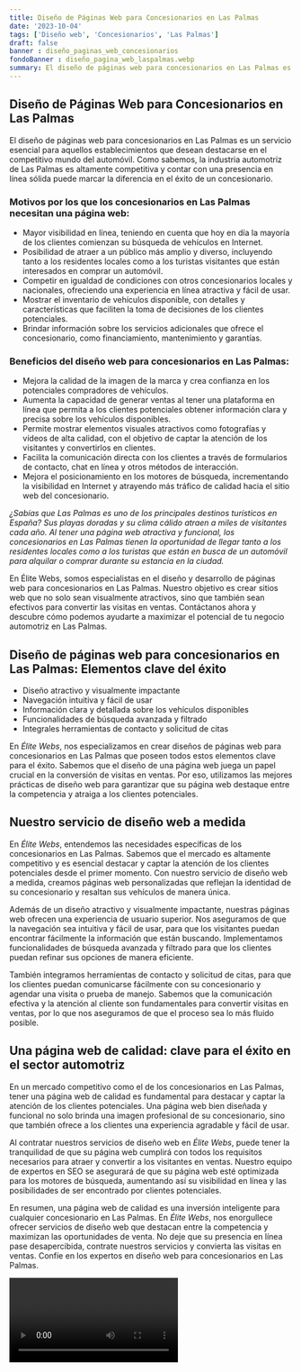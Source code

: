 ```yaml
---
title: Diseño de Páginas Web para Concesionarios en Las Palmas
date: '2023-10-04'
tags: ['Diseño web', 'Concesionarios', 'Las Palmas']
draft: false
banner : diseño_paginas_web_concesionarios
fondoBanner : diseño_pagina_web_laspalmas.webp
summary: El diseño de páginas web para concesionarios en Las Palmas es un servicio esencial para aquellos establecimientos que desean destacarse en el competitivo mundo del automóvil. Como sabemos, la industria automotriz de Las Palmas es altamente competitiva y contar con una presencia en línea sólida puede marcar la diferencia en el éxito de un concesionario.
---
```


## Diseño de Páginas Web para Concesionarios en Las Palmas

El diseño de páginas web para concesionarios en Las Palmas es un servicio esencial para aquellos establecimientos que desean destacarse en el competitivo mundo del automóvil. Como sabemos, la industria automotriz de Las Palmas es altamente competitiva y contar con una presencia en línea sólida puede marcar la diferencia en el éxito de un concesionario.

### Motivos por los que los concesionarios en Las Palmas necesitan una página web:

- Mayor visibilidad en línea, teniendo en cuenta que hoy en día la mayoría de los clientes comienzan su búsqueda de vehículos en Internet.
- Posibilidad de atraer a un público más amplio y diverso, incluyendo tanto a los residentes locales como a los turistas visitantes que están interesados en comprar un automóvil.
- Competir en igualdad de condiciones con otros concesionarios locales y nacionales, ofreciendo una experiencia en línea atractiva y fácil de usar.
- Mostrar el inventario de vehículos disponible, con detalles y características que faciliten la toma de decisiones de los clientes potenciales.
- Brindar información sobre los servicios adicionales que ofrece el concesionario, como financiamiento, mantenimiento y garantías.

### Beneficios del diseño web para concesionarios en Las Palmas:

- Mejora la calidad de la imagen de la marca y crea confianza en los potenciales compradores de vehículos.
- Aumenta la capacidad de generar ventas al tener una plataforma en línea que permita a los clientes potenciales obtener información clara y precisa sobre los vehículos disponibles.
- Permite mostrar elementos visuales atractivos como fotografías y vídeos de alta calidad, con el objetivo de captar la atención de los visitantes y convertirlos en clientes.
- Facilita la comunicación directa con los clientes a través de formularios de contacto, chat en línea y otros métodos de interacción.
- Mejora el posicionamiento en los motores de búsqueda, incrementando la visibilidad en Internet y atrayendo más tráfico de calidad hacia el sitio web del concesionario.

*¿Sabías que Las Palmas es uno de los principales destinos turísticos en España? Sus playas doradas y su clima cálido atraen a miles de visitantes cada año. Al tener una página web atractiva y funcional, los concesionarios en Las Palmas tienen la oportunidad de llegar tanto a los residentes locales como a los turistas que están en busca de un automóvil para alquilar o comprar durante su estancia en la ciudad.*

En Élite Webs, somos especialistas en el diseño y desarrollo de páginas web para concesionarios en Las Palmas. Nuestro objetivo es crear sitios web que no solo sean visualmente atractivos, sino que también sean efectivos para convertir las visitas en ventas. Contáctanos ahora y descubre cómo podemos ayudarte a maximizar el potencial de tu negocio automotriz en Las Palmas.

<GifSeo />

<Cta />

## Diseño de páginas web para concesionarios en Las Palmas: Elementos clave del éxito

- Diseño atractivo y visualmente impactante
- Navegación intuitiva y fácil de usar
- Información clara y detallada sobre los vehículos disponibles
- Funcionalidades de búsqueda avanzada y filtrado
- Integrales herramientas de contacto y solicitud de citas

En *Élite Webs*, nos especializamos en crear diseños de páginas web para concesionarios en Las Palmas que poseen todos estos elementos clave para el éxito. Sabemos que el diseño de una página web juega un papel crucial en la conversión de visitas en ventas. Por eso, utilizamos las mejores prácticas de diseño web para garantizar que su página web destaque entre la competencia y atraiga a los clientes potenciales.

## Nuestro servicio de diseño web a medida

En *Élite Webs*, entendemos las necesidades específicas de los concesionarios en Las Palmas. Sabemos que el mercado es altamente competitivo y es esencial destacar y captar la atención de los clientes potenciales desde el primer momento. Con nuestro servicio de diseño web a medida, creamos páginas web personalizadas que reflejan la identidad de su concesionario y resaltan sus vehículos de manera única.

Además de un diseño atractivo y visualmente impactante, nuestras páginas web ofrecen una experiencia de usuario superior. Nos aseguramos de que la navegación sea intuitiva y fácil de usar, para que los visitantes puedan encontrar fácilmente la información que están buscando. Implementamos funcionalidades de búsqueda avanzada y filtrado para que los clientes puedan refinar sus opciones de manera eficiente.

También integramos herramientas de contacto y solicitud de citas, para que los clientes puedan comunicarse fácilmente con su concesionario y agendar una visita o prueba de manejo. Sabemos que la comunicación efectiva y la atención al cliente son fundamentales para convertir visitas en ventas, por lo que nos aseguramos de que el proceso sea lo más fluido posible.

## Una página web de calidad: clave para el éxito en el sector automotriz

En un mercado competitivo como el de los concesionarios en Las Palmas, tener una página web de calidad es fundamental para destacar y captar la atención de los clientes potenciales. Una página web bien diseñada y funcional no solo brinda una imagen profesional de su concesionario, sino que también ofrece a los clientes una experiencia agradable y fácil de usar.

Al contratar nuestros servicios de diseño web en *Élite Webs*, puede tener la tranquilidad de que su página web cumplirá con todos los requisitos necesarios para atraer y convertir a los visitantes en ventas. Nuestro equipo de expertos en SEO se asegurará de que su página web esté optimizada para los motores de búsqueda, aumentando así su visibilidad en línea y las posibilidades de ser encontrado por clientes potenciales.

En resumen, una página web de calidad es una inversión inteligente para cualquier concesionario en Las Palmas. En *Élite Webs*, nos enorgullece ofrecer servicios de diseño web que destacan entre la competencia y maximizan las oportunidades de venta. No deje que su presencia en línea pase desapercibida, contrate nuestros servicios y convierta las visitas en ventas. Confíe en los expertos en diseño web para concesionarios en Las Palmas.

<Video />

<CtaBot job='Concesionarios' city='Las Palmas'/>

<Gmaps query='Las Palmas+españa+maps' />